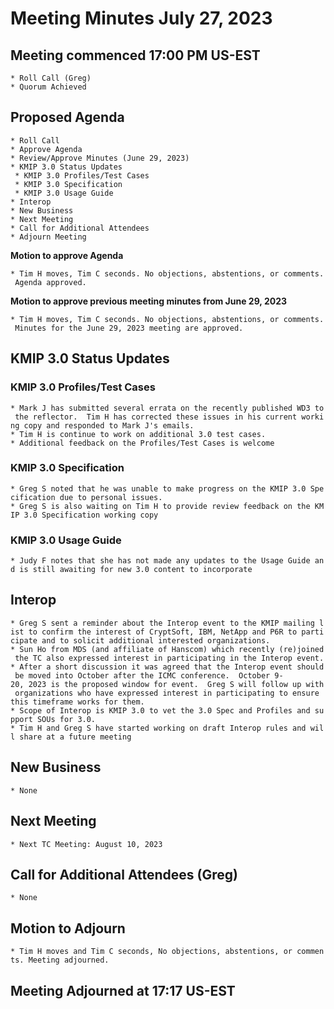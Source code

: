 = Meeting Minutes July 27, 2023 =
== Meeting commenced 17:00 PM US-EST ==
 * Roll Call (Greg)
 * Quorum Achieved

== Proposed Agenda ==
 * Roll Call
 * Approve Agenda
 * Review/Approve Minutes (June 29, 2023)
 * KMIP 3.0 Status Updates
  * KMIP 3.0 Profiles/Test Cases
  * KMIP 3.0 Specification
  * KMIP 3.0 Usage Guide
 * Interop
 * New Business
 * Next Meeting
 * Call for Additional Attendees
 * Adjourn Meeting

'''Motion to approve Agenda'''

 * Tim H moves, Tim C seconds. No objections, abstentions, or comments. Agenda approved.

'''Motion to approve previous meeting minutes from June 29, 2023'''

 * Tim H moves, Tim C seconds. No objections, abstentions, or comments. Minutes for the June 29, 2023 meeting are approved.

== KMIP 3.0 Status Updates ==
=== KMIP 3.0 Profiles/Test Cases ===
 * Mark J has submitted several errata on the recently published WD3 to the reflector.  Tim H has corrected these issues in his current working copy and responded to Mark J's emails.
 * Tim H is continue to work on additional 3.0 test cases.
 * Additional feedback on the Profiles/Test Cases is welcome

=== KMIP 3.0 Specification ===
 * Greg S noted that he was unable to make progress on the KMIP 3.0 Specification due to personal issues.
 * Greg S is also waiting on Tim H to provide review feedback on the KMIP 3.0 Specification working copy

=== KMIP 3.0 Usage Guide ===
 * Judy F notes that she has not made any updates to the Usage Guide and is still awaiting for new 3.0 content to incorporate

== Interop ==
 * Greg S sent a reminder about the Interop event to the KMIP mailing list to confirm the interest of CryptSoft, IBM, NetApp and P6R to participate and to solicit additional interested organizations.
 * Sun Ho from MDS (and affiliate of Hanscom) which recently (re)joined the TC also expressed interest in participating in the Interop event.
 * After a short discussion it was agreed that the Interop event should be moved into October after the ICMC conference.  October 9-20, 2023 is the proposed window for event.  Greg S will follow up with organizations who have expressed interest in participating to ensure this timeframe works for them.
 * Scope of Interop is KMIP 3.0 to vet the 3.0 Spec and Profiles and support SOUs for 3.0.
 * Tim H and Greg S have started working on draft Interop rules and will share at a future meeting

== New Business ==
 * None

== Next Meeting ==
 * Next TC Meeting: August 10, 2023

== Call for Additional Attendees (Greg) ==
 * None

== Motion to Adjourn ==
 * Tim H moves and Tim C seconds, No objections, abstentions, or comments. Meeting adjourned.

== Meeting Adjourned at 17:17 US-EST ==
